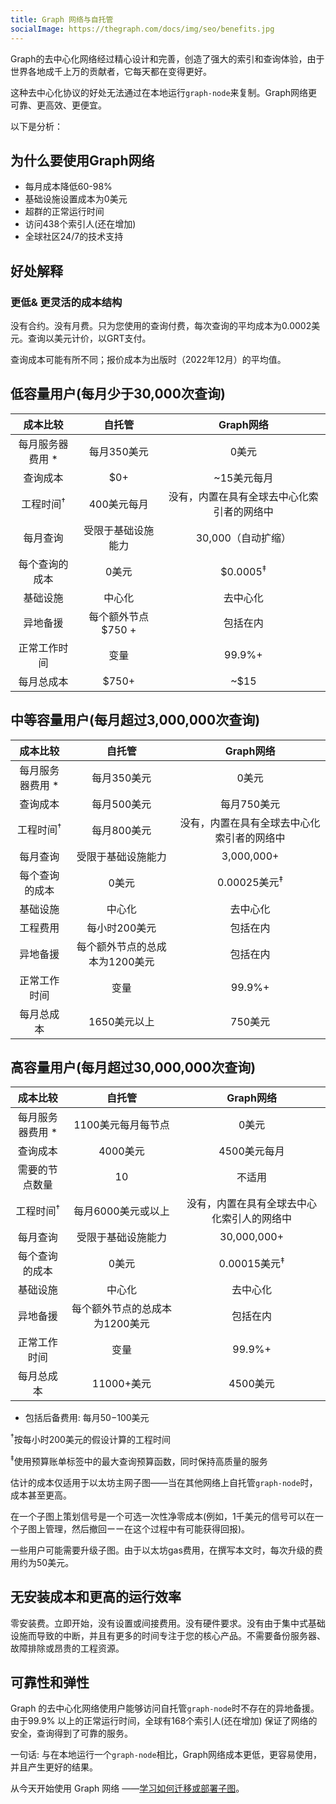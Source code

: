 ```yaml
---
title: Graph 网络与自托管
socialImage: https://thegraph.com/docs/img/seo/benefits.jpg
---
```


Graph的去中心化网络经过精心设计和完善，创造了强大的索引和查询体验，由于世界各地成千上万的贡献者，它每天都在变得更好。

这种去中心化协议的好处无法通过在本地运行`graph-node`来复制。Graph网络更可靠、更高效、更便宜。

以下是分析：

## 为什么要使用Graph网络

- 每月成本降低60-98%
- 基础设施设置成本为0美元
- 超群的正常运行时间
- 访问438个索引人(还在增加)
- 全球社区24/7的技术支持

## 好处解释

### 更低& 更灵活的成本结构

没有合约。没有月费。只为您使用的查询付费，每次查询的平均成本为0.0002美元。查询以美元计价，以GRT支付。

查询成本可能有所不同；报价成本为出版时（2022年12月）的平均值。

## 低容量用户(每月少于30,000次查询)

|       成本比较       |                   自托管                   |        Graph网络        |
|:----------------:|:---------------------------------------:|:---------------------:|
|   每月服务器费用 \*   |                 每月350美元                 |          0美元          |
|       查询成本       |                   $0+                   |        ~15美元每月        |
| 工程时间<sup>†</sup> |                 400美元每月                 | 没有，内置在具有全球去中心化索引者的网络中 |
|       每月查询       |                受限于基础设施能力                |     30,000（自动扩缩）      |
|     每个查询的成本      |                   0美元                   |  $0.0005<sup>‡</sup>  |
|       基础设施       |                   中心化                   |         去中心化          |
|       异地备援       |              每个额外节点 $750 +              |         包括在内          |
|      正常工作时间      |                   变量                    |        99.9%+         |
|      每月总成本       | <span className="highlight-row" />$750+ |         ~$15          |

## 中等容量用户(每月超过3,000,000次查询)

|       成本比较       |                     自托管                     |        Graph网络        |
|:----------------:|:-------------------------------------------:|:---------------------:|
|   每月服务器费用 \*   |                   每月350美元                   |          0美元          |
|       查询成本       |                   每月500美元                   |        每月750美元        |
| 工程时间<sup>†</sup> |                   每月800美元                   | 没有，内置在具有全球去中心化索引者的网络中 |
|       每月查询       |                  受限于基础设施能力                  |      3,000,000+       |
|     每个查询的成本      |                     0美元                     | 0.00025美元<sup>‡</sup> |
|       基础设施       |                     中心化                     |         去中心化          |
|       工程费用       |                  每小时200美元                   |         包括在内          |
|       异地备援       |              每个额外节点的总成本为1200美元              |         包括在内          |
|      正常工作时间      |                     变量                      |        99.9%+         |
|      每月总成本       | <span className="highlight-row" /> 1650美元以上 |         750美元         |

## 高容量用户(每月超过30,000,000次查询)

|       成本比较       |                     自托管                     |        Graph网络        |
|:----------------:|:-------------------------------------------:|:---------------------:|
|   每月服务器费用 \*   |                 1100美元每月每节点                 |          0美元          |
|       查询成本       |                   4000美元                    |       4500美元每月        |
|     需要的节点数量      |                     10                      |          不适用          |
| 工程时间<sup>†</sup> |                 每月6000美元或以上                 | 没有，内置在具有全球去中心化索引人的网络中 |
|       每月查询       |                  受限于基础设施能力                  |      30,000,000+      |
|     每个查询的成本      |                     0美元                     | 0.00015美元<sup>‡</sup> |
|       基础设施       |                     中心化                     |         去中心化          |
|       异地备援       |              每个额外节点的总成本为1200美元              |         包括在内          |
|      正常工作时间      |                     变量                      |        99.9%+         |
|      每月总成本       | <span className="highlight-row" /> 11000+美元 |        4500美元         |

* 包括后备费用: 每月$50-$100美元

<sup>†</sup>按每小时200美元的假设计算的工程时间

<sup>‡</sup>使用预算账单标签中的最大查询预算函数，同时保持高质量的服务

估计的成本仅适用于以太坊主网子图——当在其他网络上自托管`graph-node`时，成本甚至更高。

在一个子图上策划信号是一个可选一次性净零成本(例如，1千美元的信号可以在一个子图上管理，然后撤回ーー在这个过程中有可能获得回报)。

一些用户可能需要升级子图。由于以太坊gas费用，在撰写本文时，每次升级的费用约为50美元。

## 无安装成本和更高的运行效率

零安装费。立即开始，没有设置或间接费用。没有硬件要求。没有由于集中式基础设施而导致的中断，并且有更多的时间专注于您的核心产品。不需要备份服务器、故障排除或昂贵的工程资源。

## 可靠性和弹性

Graph 的去中心化网络使用户能够访问自托管`graph-node`时不存在的异地备援。由于99.9% 以上的正常运行时间，全球有168个索引人(还在增加) 保证了网络的安全，查询得到了可靠的服务。

一句话: 与在本地运行一个`graph-node`相比，Graph网络成本更低，更容易使用，并且产生更好的结果。

从今天开始使用 Graph 网络 ——[学习如何迁移或部署子图](https://thegraph.com/blog/how-to-migrate-ethereum-subgraph)。
